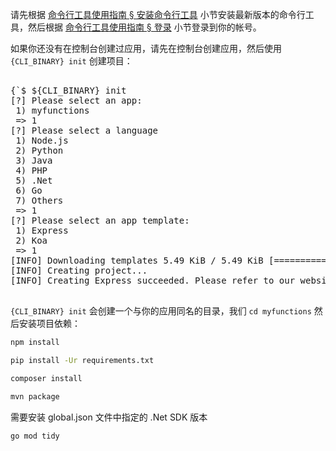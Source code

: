 
请先根据 [命令行工具使用指南 § 安装命令行工具](/sdk/engine/cli#安装命令行工具) 小节安装最新版本的命令行工具，然后根据 [命令行工具使用指南 § 登录](/sdk/engine/cli#登录) 小节登录到你的帐号。

<p>如果你还没有在控制台创建过应用，请先在控制台创建应用，然后使用 <code>{CLI_BINARY} init</code> 创建项目：</p>

<pre>
<CodeBlock>
{`$ ${CLI_BINARY} init
[?] Please select an app:
 1) myfunctions
 => 1
[?] Please select a language
 1) Node.js
 2) Python
 3) Java
 4) PHP
 5) .Net
 6) Go
 7) Others
 => 1
[?] Please select an app template:
 1) Express
 2) Koa
 => 1
[INFO] Downloading templates 5.49 KiB / 5.49 KiB [==================] 100.00% 0s
[INFO] Creating project...
[INFO] Creating Express succeeded. Please refer to our website http://expressjs.com for documentation about Express`}
</CodeBlock>
</pre>

<p><code>{CLI_BINARY} init</code> 会创建一个与你的应用同名的目录，我们 <code>cd myfunctions</code> 然后安装项目依赖：</p>

<EngineRuntimes only={props.only}>
<TabItem value='nodejs'>

```sh
npm install
```

</TabItem>
<TabItem value='python'>

```sh
pip install -Ur requirements.txt
```

</TabItem>
<TabItem value='php'>

```sh
composer install
```

</TabItem>
<TabItem value='java'>

```sh
mvn package
```

</TabItem>
<TabItem value='dotnet'>
需要安装 global.json 文件中指定的 .Net SDK 版本
</TabItem>
<TabItem value='go'>

```sh
go mod tidy
```

</TabItem>
</EngineRuntimes>
